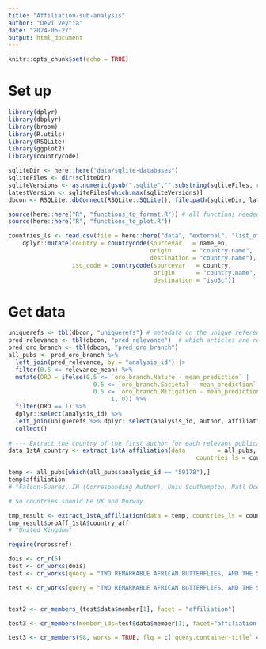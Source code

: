 ```yaml
---
title: "Affiliation-sub-analysis"
author: "Devi Veytia"
date: "2024-06-27"
output: html_document
---
```


```r
knitr::opts_chunk$set(echo = TRUE)
```

# Set up

```r
library(dplyr)
library(dbplyr)
library(broom)
library(R.utils)
library(RSQLite)
library(ggplot2)
library(countrycode)
```


```r

sqliteDir <- here::here("data/sqlite-databases")
sqliteFiles <- dir(sqliteDir)
sqliteVersions <- as.numeric(gsub(".sqlite","",substring(sqliteFiles, regexpr("_v", sqliteFiles) + 2)))
latestVersion <- sqliteFiles[which.max(sqliteVersions)]
dbcon <- RSQLite::dbConnect(RSQLite::SQLite(), file.path(sqliteDir, latestVersion), create=FALSE)
```

```r

source(here::here("R", "functions_to_format.R")) # all functions needed to format data
source(here::here("R", "functions_to_plot.R")) 
```

```r
countries_ls <- read.csv(file = here::here("data", "external", "list_of_countries", "sql-pays.csv"), sep = ";") |>  # Countries names
    dplyr::mutate(country = countrycode(sourcevar   = name_en,
                                        origin      = "country.name",
                                        destination = "country.name"),
                  iso_code = countrycode(sourcevar   = country,
                                         origin      = "country.name",
                                         destination = "iso3c"))

```



# Get data

```r
uniquerefs <- tbl(dbcon, "uniquerefs") # metadata on the unique references
pred_relevance <- tbl(dbcon, "pred_relevance")  # which articles are relevant to OROs
pred_oro_branch <- tbl(dbcon, "pred_oro_branch") 
all_pubs <- pred_oro_branch %>% 
  left_join(pred_relevance, by = "analysis_id") |> 
  filter(0.5 <= relevance_mean) %>%
  mutate(ORO = ifelse(0.5 <= `oro_branch.Nature - mean_prediction` |
                        0.5 <= `oro_branch.Societal - mean_prediction` |
                        0.5 <= `oro_branch.Mitigation - mean_prediction`,
                             1, 0)) %>% 
  filter(ORO == 1) %>%
  dplyr::select(analysis_id) %>%
  left_join(uniquerefs %>% dplyr::select(analysis_id, author, affiliation), by = "analysis_id") %>%
  collect()
  
# --- Extract the country of the first author for each relevant publications
data_1stA_country <- extract_1stA_affiliation(data         = all_pubs, 
                                                     countries_ls = countries_ls) 

```

```r

temp <- all_pubs[which(all_pubs$analysis_id == "59178"),]
temp$affiliation
# "Falcon-Suarez, IH (Corresponding Author), Univ Southampton, Natl Oceanog Ctr, Waterfront Campus,European Way, Southampton SO14 3ZH, Hants, England. Falcon-Suarez, Ismael Himar; Lichtschlag, Anna; Sahoo, Sourav K.; North, Laurence, Univ Southampton, Natl Oceanog Ctr, Waterfront Campus,European Way, Southampton SO14 3ZH, Hants, England. Roche, Ben; Callow, Ben; Gehrmann, Romina A. S., Univ Southampton, Sch Ocean \\& Earth Sci, Natl Oceanog Ctr Southampton, Waterfront Campus,European Way, Southampton SO14 3ZH, Hants, England. Marin-Moreno, Hector, Norwegian Geotech Inst, PB 3930 Ulleval Stadion, NO-08906 Oslo, Norway. Papageorgiou, Giorgos; Chapman, Mark, Univ Edinburgh, Sch Geosci, Grant Inst, West Mains Rd, Edinburgh EH9 3FE, Midlothian, Scotland. Papageorgiou, Giorgos, NTNU, Inst Geosci \\& Petr, SP Andersensvei 15A, N-7491 Trondheim, Norway."

# So countries should be UK and Norway

tmp_result <- extract_1stA_affiliation(data = temp, countries_ls = countries_ls)
tmp_result$oroAff_1stA$country_aff
# "United Kingdom"

```

```r
require(rcrossref)

dois <- cr_r(5)
test <- cr_works(dois)
test <- cr_works(query = "TWO REMARKABLE AFRICAN BUTTERFLIES, AND THE STUDY OF GEOGRAPHICAL DISTRIBUTION OF ANIMALS", facet="affiliation:*")

test <- cr_works(query = "TWO REMARKABLE AFRICAN BUTTERFLIES, AND THE STUDY OF GEOGRAPHICAL DISTRIBUTION OF ANIMALS", facet="affiliation:*", limit = 0)


test2 <- cr_members_(test$data$member[1], facet = "affiliation")

test3 <- cr_members(member_ids=test$data$member[1], facet="affiliation:*", works = TRUE, limit = 0, flq = c(`query.container-title` = test$data$title[1]), select = 'title')

test3 <- cr_members(98, works = TRUE, flq = c(`query.container-title` = 'Ecology'), select = 'affiliations')
```





